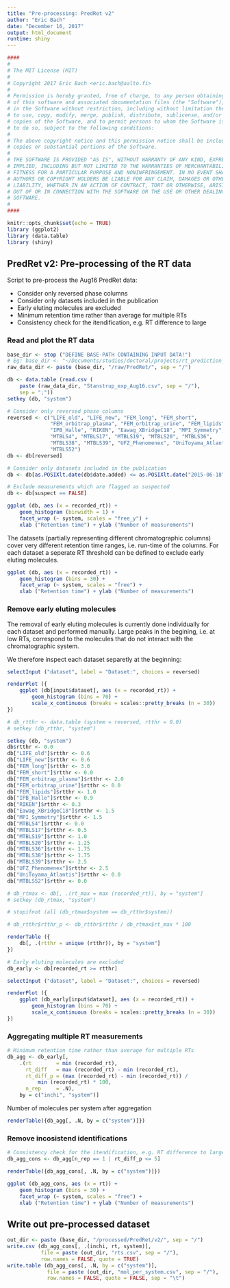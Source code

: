 ```yaml
---
title: "Pre-processing: PredRet v2"
author: "Eric Bach"
date: "December 16, 2017"
output: html_document
runtime: shiny
---
```


```r
####
#
# The MIT License (MIT)
#
# Copyright 2017 Eric Bach <eric.bach@aalto.fi>
#
# Permission is hereby granted, free of charge, to any person obtaining a copy 
# of this software and associated documentation files (the "Software"), to deal 
# in the Software without restriction, including without limitation the rights 
# to use, copy, modify, merge, publish, distribute, sublicense, and/or sell 
# copies of the Software, and to permit persons to whom the Software is furnished
# to do so, subject to the following conditions:
#    
# The above copyright notice and this permission notice shall be included in all
# copies or substantial portions of the Software.
#
# THE SOFTWARE IS PROVIDED "AS IS", WITHOUT WARRANTY OF ANY KIND, EXPRESS OR 
# IMPLIED, INCLUDING BUT NOT LIMITED TO THE WARRANTIES OF MERCHANTABILITY, 
# FITNESS FOR A PARTICULAR PURPOSE AND NONINFRINGEMENT. IN NO EVENT SHALL THE 
# AUTHORS OR COPYRIGHT HOLDERS BE LIABLE FOR ANY CLAIM, DAMAGES OR OTHER 
# LIABILITY, WHETHER IN AN ACTION OF CONTRACT, TORT OR OTHERWISE, ARISING FROM, 
# OUT OF OR IN CONNECTION WITH THE SOFTWARE OR THE USE OR OTHER DEALINGS IN THE
# SOFTWARE.
#
####
```

```r
knitr::opts_chunk$set(echo = TRUE)
library (ggplot2)
library (data.table)
library (shiny)
```

## PredRet v2: Pre-processing of the RT data

Script to pre-process the Aug16 PredRet data:

* Consider only reversed phase columns
* Consider only datasets included in the publication
* Early eluting molecules are excluded
* Minimum retention time rather than average for multiple RTs
* Consistency check for the itendification, e.g. RT difference to large

### Read and plot the RT data
```r
base_dir <- stop ("DEFINE BASE-PATH CONTAINING INPUT DATA!") 
# Eg: base_dir <- "~/Documents/studies/doctoral/projects/rt_prediction_ranksvm/data"
raw_data_dir <- paste (base_dir, "/raw/PredRet/", sep = "/")

db <- data.table (read.csv (
    paste (raw_data_dir, "Stanstrup_exp_Aug16.csv", sep = "/"),
    sep = ";"))
setkey (db, "system")

# Consider only reversed phase columns
reversed <- c("LIFE_old", "LIFE_new", "FEM_long", "FEM_short",
              "FEM_orbitrap_plasma", "FEM_orbitrap_urine", "FEM_lipids",
              "IPB_Halle", "RIKEN", "Eawag_XBridgeC18", "MPI_Symmetry",
              "MTBLS4", "MTBLS17", "MTBLS19", "MTBLS20", "MTBLS36",
              "MTBLS38", "MTBLS39", "UFZ_Phenomenex", "UniToyama_Atlantis",
              "MTBLS52")
db <- db[reversed]

# Consider only datasets included in the publication
db <- db[as.POSIXlt.date(db$date.added) <= as.POSIXlt.date("2015-06-18"), ]

# Exclude measurements which are flagged as suspected
db <- db[suspect == FALSE]
```

```r
ggplot (db, aes (x = recorded_rt)) + 
    geom_histogram (binwidth = 1) + 
    facet_wrap (~ system, scales = "free_y") +
    xlab ("Retention time") + ylab ("Number of measurements")
```
The datasets (partially representing different chromatographic columns) cover 
very different retention time ranges, i.e. run-time of the columns. For each 
dataset a seperate RT threshold can be defined to exclude early eluting molecules. 

```r
ggplot (db, aes (x = recorded_rt)) + 
    geom_histogram (bins = 30) + 
    facet_wrap (~ system, scales = "free") +
    xlab ("Retention time") + ylab ("Number of measurements")
```

### Remove early eluting molecules

The removal of early eluting molecules is currently done individually for each 
dataset and performed manually. Large peaks in the begining, i.e. at low RTs, 
correspond to the molecules that do not interact with the chromatographic system.

We therefore inspect each dataset separetly at the beginning:

```r
selectInput ("dataset", label = "Dataset:", choices = reversed)

renderPlot ({ 
    ggplot (db[input$dataset], aes (x = recorded_rt)) + 
        geom_histogram (bins = 70) +
        scale_x_continuous (breaks = scales::pretty_breaks (n = 30))
})
```

```r
# db_rtthr <- data.table (system = reversed, rtthr = 0.0)
# setkey (db_rtthr, "system")

setkey (db, "system")
db$rtthr <- 0.0
db["LIFE_old"]$rtthr <- 0.6
db["LIFE_new"]$rtthr <- 0.6
db["FEM_long"]$rtthr <- 3.0
db["FEM_short"]$rtthr <- 0.0
db["FEM_orbitrap_plasma"]$rtthr <- 2.0
db["FEM_orbitrap_urine"]$rtthr <- 0.0
db["FEM_lipids"]$rtthr <- 1.0
db["IPB_Halle"]$rtthr <- 0.9
db["RIKEN"]$rtthr <- 0.3
db["Eawag_XBridgeC18"]$rtthr <- 1.5
db["MPI_Symmetry"]$rtthr <- 1.5
db["MTBLS4"]$rtthr <- 0.0
db["MTBLS17"]$rtthr <- 0.5
db["MTBLS19"]$rtthr <- 1.0
db["MTBLS20"]$rtthr <- 1.25
db["MTBLS36"]$rtthr <- 1.75
db["MTBLS38"]$rtthr <- 1.75
db["MTBLS39"]$rtthr <- 2.5
db["UFZ_Phenomenex"]$rtthr <- 2.5
db["UniToyama_Atlantis"]$rtthr <- 0.0
db["MTBLS52"]$rtthr <- 0.0

# db_rtmax <- db[, .(rt_max = max (recorded_rt)), by = "system"]
# setkey (db_rtmax, "system")

# stopifnot (all (db_rtmax$system == db_rtthr$system))

# db_rtthr$rtthr_p <- db_rtthr$rtthr / db_rtmax$rt_max * 100

renderTable ({
    db[, .(rtthr = unique (rtthr)), by = "system"]
}) 
```

```r
# Early eluting molecules are excluded
db_early <- db[recorded_rt >= rtthr]
```

```r
selectInput ("dataset", label = "Dataset:", choices = reversed)

renderPlot ({ 
    ggplot (db_early[input$dataset], aes (x = recorded_rt)) + 
        geom_histogram (bins = 70) +
        scale_x_continuous (breaks = scales::pretty_breaks (n = 30))
})
```

### Aggregating multiple RT measurements

```r
# Minimum retention time rather than average for multiple RTs
db_agg <- db_early[, 
    .(rt        = min (recorded_rt), 
      rt_diff   = max (recorded_rt) - min (recorded_rt), 
      rt_diff_p = (max (recorded_rt) - min (recorded_rt)) / 
          min (recorded_rt) * 100,
      n_rep     = .N), 
    by = c("inchi", "system")]
```

Number of molecules per system after aggregation
```r
renderTable({db_agg[, .N, by = c("system")]})
```

### Remove incosistend identifications
```r
# Consistency check for the itendification, e.g. RT difference to large
db_agg_cons <- db_agg[n_rep == 1 | rt_diff_p <= 5]
```

```r
renderTable({db_agg_cons[, .N, by = c("system")]})
```

```r
ggplot (db_agg_cons, aes (x = rt)) + 
    geom_histogram (bins = 30) + 
    facet_wrap (~ system, scales = "free") +
    xlab ("Retention time") + ylab ("Number of measurements")
```

## Write out pre-processed dataset
```r
out_dir <- paste (base_dir, "/processed/PredRet/v2/", sep = "/")
write.csv (db_agg_cons[, .(inchi, rt, system)],
           file = paste (out_dir, "rts.csv", sep = "/"),
           row.names = FALSE, quote = TRUE)
write.table (db_agg_cons[, .N, by = c("system")],
             file = paste (out_dir, "mol_per_system.csv", sep = "/"),
             row.names = FALSE, quote = FALSE, sep = "\t")
```
